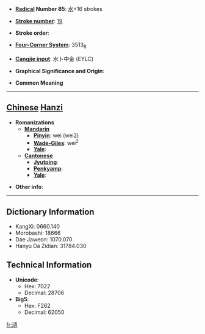 * '''[[Wiktionary:Chinese radical index| Radical]] Number 85''': [[Wiktionary:Chinese radical index 水|水]]+16 strokes

* '''[[Wiktionary:Chinese total strokes index|Stroke number]]''': [[Wiktionary:Chinese total strokes index 19|19]]

* '''Stroke order''': 

* '''[[Wiktionary:Chinese four corner index|Four-Corner System]]''': 3513<sub>8</sub>

* '''[[Wiktionary:Chinese Cangjie index|Cangjie input]]''': 水卜中金 (EYLC)

* '''Graphical Significance and Origin''': 

* '''Common Meaning'''

----

== [[Chinese]] [[Hanzi]] ==

* '''Romanizations'''
** '''[[Mandarin]]'''
*** '''[[Pinyin]]''': wéi (wei2)
*** '''[[Wade-Giles]]''': wei<sup>2</sup>
*** '''[[Yale]]''': 
** '''[[Cantonese]]'''
*** '''[[Jyutping]]''':
*** '''[[Penkyamp]]''': 
*** '''[[Yale]]''': 

* '''Other info''': 

----

== Dictionary Information ==

* KangXi: 0660.140
* Morobashi: 18666
* Dae Jaweon: 1070.070
* Hanyu Da Zidian: 31784.030

== Technical Information ==

* '''Unicode''':
** Hex: 7022
** Decimal: 28706
* '''Big5''':
** Hex: F262
** Decimal: 62050

[[fr:瀢]]